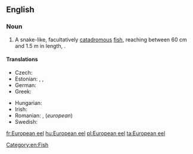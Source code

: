 ==English==
{{wikipedia}}

===Noun===
{{en-noun|head=[[European]] [[eel]]}}

# A snake-like, facultatively [[catadromous]] [[fish]], reaching between 60&nbsp;cm and 1.5&nbsp;m in length, {{taxlink|Anguilla anguilla|species}}.

====Translations====
{{trans-top|fish}}
* Czech: {{t+|cs|úhoř říční|m}}
* Estonian: {{t|et|angerjas}}, {{t|et|harilik angerjas}}, {{t|et|jõeangerjas}}
* German: {{t|de|Europäischer Aal|m}}
* Greek: {{t|el|ευρωπαϊκό χελι|n|tr=evropaïkó héli|sc=Grek}}
{{trans-mid}}
* Hungarian: {{t+|hu|európai angolna}}
* Irish: {{t|ga|eascann Eorpach|f}}
* Romanian: {{t|ro|anghilă europeană|f}}, {{t+|ro|țipar|n}} (''european'')
* Swedish: {{t+|sv|europeisk ål|c}}
{{trans-bottom}}

[[Category:en:Fish]]

[[fr:European eel]]
[[hu:European eel]]
[[pl:European eel]]
[[ta:European eel]]